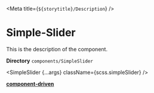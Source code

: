 




<Meta title={`${storytitle}/Description`} />

# Simple-Slider

<div className="description">This is the description of the component.</div>

**Directory** `components/SimpleSlider`

<SimpleSlider {...args} className={scss.simpleSlider} />

[**component-driven**](/story/atoms-simpleslider--primary-simple-slider)
